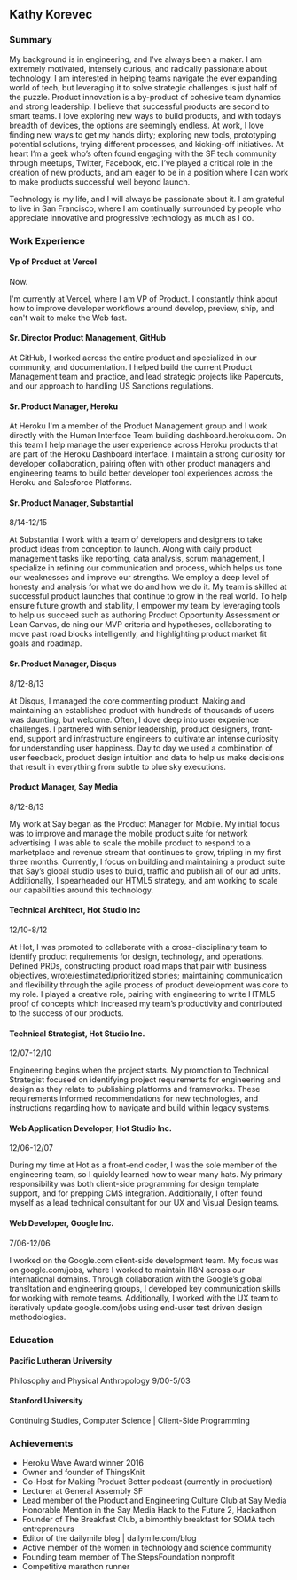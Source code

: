 ## Kathy Korevec

### Summary

My background is in engineering, and I’ve always been a maker. I am extremely motivated, intensely curious, and radically passionate about technology.
I am interested in helping teams navigate the ever expanding world of tech, but leveraging it to solve strategic challenges is just half of the puzzle. Product innovation is a by-product of cohesive team dynamics and strong leadership. I believe that successful products are second to smart teams. I love exploring new ways to build products, and with today’s breadth of devices, the options are seemingly endless. At work, I love finding new ways to get my hands dirty; exploring new tools, prototyping potential solutions, trying different processes, and kicking-off initiatives. At heart I’m a geek who’s often found engaging with the SF tech community through meetups, Twitter, Facebook, etc. I’ve played a critical role in the creation of new products, and am eager to be in a position where I can work to make products successful well beyond launch.

Technology is my life, and I will always be passionate about it. I am grateful to live in San Francisco, where I am continually surrounded by people who appreciate innovative and progressive technology as much as I do.

### Work Experience

#### Vp of Product at Vercel

Now. 

I'm currently at Vercel, where I am VP of Product. I constantly think about how to improve developer workflows around develop, preview, ship, and can't wait to make the Web fast. 

#### Sr. Director Product Management, GitHub

At GitHub, I worked across the entire product and specialized in our community, and documentation. I helped build the current Product Management team and practice, and lead strategic projects like Papercuts, and our approach to handling US Sanctions regulations. 

#### Sr. Product Manager, Heroku

At Heroku I'm a member of the Product Management group and I work directly with the Human Interface Team building dashboard.heroku.com. On this team I help manage the user experience across Heroku products that are part of the Heroku Dashboard interface. I maintain a strong curiosity for developer collaboration, pairing often with other product managers and engineering teams to build better developer tool experiences across the Heroku and Salesforce Platforms.

#### Sr. Product Manager, Substantial

8/14-12/15

At Substantial I work with a team of developers and designers to take product ideas from conception to launch. Along with daily product management tasks like reporting, data analysis, scrum management, I specialize in refining our communication and process, which helps us tone our weaknesses and improve our strengths. We employ a deep level of honesty and analysis for what we do and how we do it. My team is skilled at successful product launches that continue to grow in the real world. To help ensure future growth and stability, I empower my team by leveraging tools to help us succeed such as authoring Product Opportunity Assessment or Lean Canvas, de ning our MVP criteria and hypotheses, collaborating to move past road blocks intelligently, and highlighting product market fit goals and roadmap.

#### Sr. Product Manager, Disqus

8/12-8/13

At Disqus, I managed the core commenting product. Making and maintaining an established product with hundreds of thousands of users was daunting, but welcome. Often, I dove deep into user experience challenges. I partnered with senior leadership, product designers, front-end, support and infrastructure engineers to cultivate an intense curiosity for understanding user happiness. Day to day we used a combination of user feedback, product design intuition and data to help us make decisions that result in everything from subtle to blue sky executions.

#### Product Manager, Say Media

8/12-8/13

My work at Say began as the Product Manager for Mobile. My initial focus was to improve and manage the mobile product suite for network advertising. I was able to scale the mobile product to respond to a marketplace and revenue stream that continues to grow, tripling in my first three months. Currently, I focus on building and maintaining a product suite that Say’s global studio uses to build, traffic and publish all of our ad units. Additionally, I spearheaded our HTML5 strategy, and am working to scale our capabilities around this technology.

#### Technical Architect, Hot Studio Inc

12/10-8/12

At Hot, I was promoted to collaborate with a cross-disciplinary team to identify product requirements for design, technology, and operations. Defined PRDs, constructing product road maps that pair with business objectives, wrote/estimated/prioritized stories; maintaining communication and flexibility through the agile process of product development was core to my role. I played a creative role, pairing with engineering to write HTML5 proof of concepts which increased my team’s productivity and contributed to the success of our products.

#### Technical Strategist, Hot Studio Inc.

12/07-12/10

Engineering begins when the project starts. My promotion to Technical Strategist focused on identifying project requirements for engineering and design as they relate to publishing platforms and frameworks. These requirements informed recommendations for new technologies, and instructions regarding how to navigate and build within legacy systems.

#### Web Application Developer, Hot Studio Inc.

12/06-12/07

During my time at Hot as a front-end coder, I was the sole member of the engineering team, so I quickly learned how to wear many hats. My primary responsibility was both client-side programming for design template support, and for prepping CMS integration. Additionally, I often found myself as a lead technical consultant for our UX and Visual Design teams.

#### Web Developer, Google Inc.

7/06-12/06

I worked on the Google.com client-side development team. My focus was on google.com/jobs, where I worked to maintain I18N across our international domains. Through collaboration with the Google’s global transltation and engineering groups, I developed key communication skills for working with remote teams. Additionally, I worked with the UX team to iteratively update google.com/jobs using end-user test driven design methodologies.

### Education

#### Pacific Lutheran University

Philosophy and Physical Anthropology
9/00-5/03

#### Stanford University

Continuing Studies, Computer Science | Client-Side Programming

### Achievements

- Heroku Wave Award winner 2016
- Owner and founder of ThingsKnit
- Co-Host for Making Product Better podcast (currently in production)
- Lecturer at General Assembly SF
- Lead member of the Product and Engineering Culture Club at Say Media Honorable Mention in the Say Media Hack to the Future 2, Hackathon
- Founder of The Breakfast Club, a bimonthly breakfast for SOMA tech entrepreneurs
- Editor of the dailymile blog | dailymile.com/blog
- Active member of the women in technology and science community
- Founding team member of The StepsFoundation nonprofit
- Competitive marathon runner
